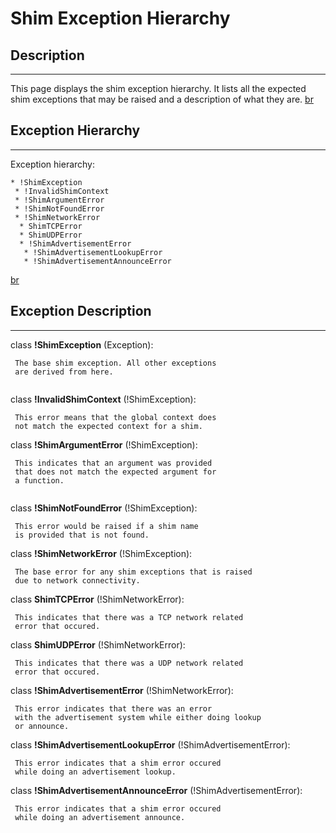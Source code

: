 = Shim Exception Hierarchy =

== Description ==
----
This page displays the shim exception hierarchy. It lists all the expected shim exceptions that may be raised and a description of what they are.
[[br]]

== Exception Hierarchy ==
----
Exception hierarchy:
 * !ShimException
  * !InvalidShimContext
  * !ShimArgumentError
  * !ShimNotFoundError
  * !ShimNetworkError
   * ShimTCPError
   * ShimUDPError
   * !ShimAdvertisementError
    * !ShimAdvertisementLookupError
    * !ShimAdvertisementAnnounceError
[[br]]

== Exception Description ==
----
class '''!ShimException''' (Exception):
 
  The base shim exception. All other exceptions
  are derived from here.
  


class '''!InvalidShimContext''' (!ShimException):
  This error means that the global context does
  not match the expected context for a shim.


class '''!ShimArgumentError''' (!ShimException):
  This indicates that an argument was provided
  that does not match the expected argument for
  a function.
  


class '''!ShimNotFoundError''' (!ShimException):
  This error would be raised if a shim name
  is provided that is not found.



class '''!ShimNetworkError''' (!ShimException):
  The base error for any shim exceptions that is raised
  due to network connectivity.


class '''ShimTCPError''' (!ShimNetworkError):
  This indicates that there was a TCP network related
  error that occured.


class '''ShimUDPError''' (!ShimNetworkError):
  This indicates that there was a UDP network related
  error that occured.


class '''!ShimAdvertisementError''' (!ShimNetworkError):
  This error indicates that there was an error
  with the advertisement system while either doing lookup
  or announce.


class '''!ShimAdvertisementLookupError''' (!ShimAdvertisementError):
  This error indicates that a shim error occured
  while doing an advertisement lookup.


class '''!ShimAdvertisementAnnounceError''' (!ShimAdvertisementError):
  This error indicates that a shim error occured
  while doing an advertisement announce.

